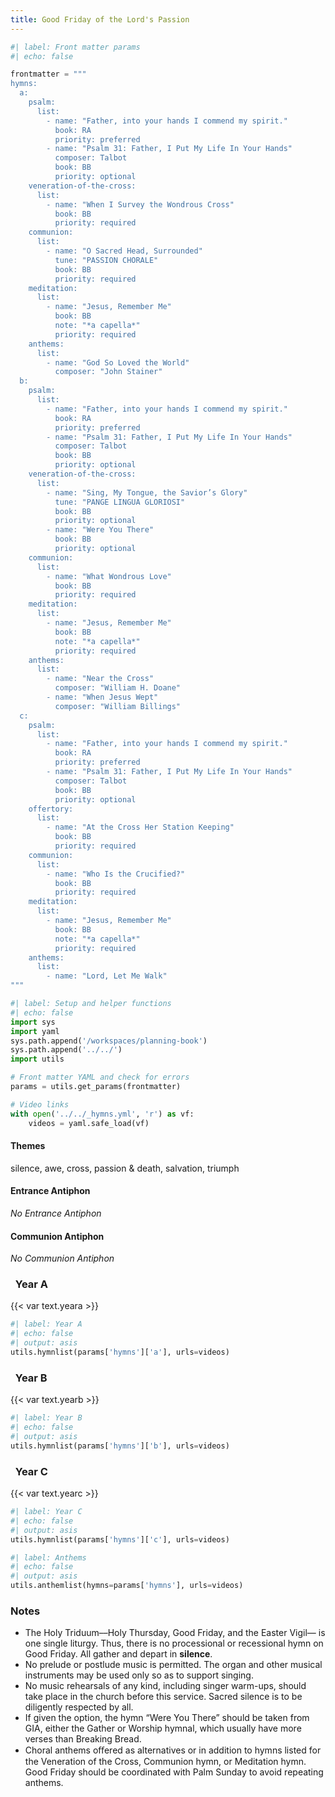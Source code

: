 ```yaml
---
title: Good Friday of the Lord's Passion
---
```


```python
#| label: Front matter params
#| echo: false

frontmatter = """
hymns:
  a:
    psalm:
      list:
        - name: "Father, into your hands I commend my spirit."
          book: RA
          priority: preferred
        - name: "Psalm 31: Father, I Put My Life In Your Hands"
          composer: Talbot
          book: BB
          priority: optional
    veneration-of-the-cross:
      list:
        - name: "When I Survey the Wondrous Cross"
          book: BB
          priority: required
    communion:
      list:
        - name: "O Sacred Head, Surrounded"
          tune: "PASSION CHORALE"
          book: BB
          priority: required
    meditation:
      list:
        - name: "Jesus, Remember Me"
          book: BB
          note: "*a capella*"
          priority: required
    anthems:
      list:
        - name: "God So Loved the World"
          composer: "John Stainer"
  b:
    psalm:
      list:
        - name: "Father, into your hands I commend my spirit."
          book: RA
          priority: preferred
        - name: "Psalm 31: Father, I Put My Life In Your Hands"
          composer: Talbot
          book: BB
          priority: optional
    veneration-of-the-cross:
      list:
        - name: "Sing, My Tongue, the Savior’s Glory"
          tune: "PANGE LINGUA GLORIOSI"
          book: BB
          priority: optional
        - name: "Were You There"
          book: BB
          priority: optional
    communion:
      list:
        - name: "What Wondrous Love"
          book: BB
          priority: required
    meditation:
      list:
        - name: "Jesus, Remember Me"
          book: BB
          note: "*a capella*"
          priority: required
    anthems:
      list:
        - name: "Near the Cross"
          composer: "William H. Doane"
        - name: "When Jesus Wept"
          composer: "William Billings"
  c:
    psalm:
      list:
        - name: "Father, into your hands I commend my spirit."
          book: RA
          priority: preferred
        - name: "Psalm 31: Father, I Put My Life In Your Hands"
          composer: Talbot
          book: BB
          priority: optional
    offertory:
      list:
        - name: "At the Cross Her Station Keeping"
          book: BB
          priority: required
    communion:
      list:
        - name: "Who Is the Crucified?"
          book: BB
          priority: required
    meditation:
      list:
        - name: "Jesus, Remember Me"
          book: BB
          note: "*a capella*"
          priority: required
    anthems:
      list:
        - name: "Lord, Let Me Walk"
"""
```

```python
#| label: Setup and helper functions
#| echo: false
import sys
import yaml
sys.path.append('/workspaces/planning-book')
sys.path.append('../../')
import utils

# Front matter YAML and check for errors
params = utils.get_params(frontmatter)

# Video links
with open('../../_hymns.yml', 'r') as vf:
    videos = yaml.safe_load(vf)
```

:::  {.red}
#### **Themes**
:::

silence, awe, cross, passion & death, salvation, triumph

:::  {.red}
#### **Entrance Antiphon**
:::

*No Entrance Antiphon*

:::  {.red}
#### **Communion Antiphon**
:::

*No Communion Antiphon*

::: {.titlered}
### &nbsp; Year A
:::
{{< var text.yeara >}}

```python
#| label: Year A
#| echo: false
#| output: asis
utils.hymnlist(params['hymns']['a'], urls=videos)
```

::: {.titlered}
### &nbsp; Year B
:::
{{< var text.yearb >}}

```python
#| label: Year B
#| echo: false
#| output: asis
utils.hymnlist(params['hymns']['b'], urls=videos)
```

::: {.titlered}
### &nbsp; Year C
:::
{{< var text.yearc >}}

```python
#| label: Year C
#| echo: false
#| output: asis
utils.hymnlist(params['hymns']['c'], urls=videos)
```


```python
#| label: Anthems
#| echo: false
#| output: asis
utils.anthemlist(hymns=params['hymns'], urls=videos)
```

::: {.red}
### Notes
:::

* The Holy Triduum–--Holy Thursday, Good Friday, and the Easter Vigil---
is one single liturgy. Thus, there is no processional or recessional hymn
on Good Friday. All gather and depart in **silence**.
* No prelude or postlude music is permitted. The organ and other musical
instruments may be used only so as to support singing.
* No music rehearsals of any kind, including singer warm-ups, should take
place in the church before this service. Sacred silence is to be diligently
respected by all.
* If given the option, the hymn “Were You There” should be taken from GIA,
either the Gather or Worship hymnal, which usually have more verses than Breaking Bread.
* Choral anthems oﬀered as alternatives or in addition to hymns listed for
the Veneration of the Cross, Communion hymn, or Meditation hymn. Good Friday should be coordinated with Palm Sunday to avoid repeating anthems.